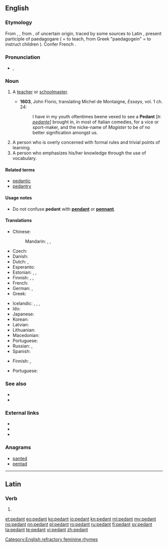 {{also|pédant|Pedant}}
==English==

===Etymology===
From {{etyl|frm|en}} {{term|pedant|lang=frm}}, {{term|pedante|lang=frm}}, from {{etyl|it|en}} {{term|lang=it|pedante||a teacher, schoolmaster, pedant}}, of uncertain origin, traced by some sources<!--Century 1911, Online Etymology Dictionary--> to Latin {{term|paedagogans|lang=la}}, present participle of paedagogare ( = to teach, from Greek "paedagogein" = to instruct children ). Confer French {{term|pédant|lang=fr}}.

===Pronunciation===
* {{enPR|pĕdʹənt}}, {{IPA|/ˈpɛdənt/}}

===Noun===
{{en-noun}}

# {{context|obsolete|lang=en}} A [[teacher]] or [[schoolmaster]].
#* '''1603''', John Florio, translating Michel de Montaigne, ''Essays'', vol. 1 ch. 24:
#*: I have in my youth oftentimes beene vexed to see a '''Pedant''' [''tr. [[pedante]]''] brought in, in most of Italian comedies, for a vice or sport-maker, and the nicke-name of ''Magister'' to be of no better signification amongst us.
# A person who is overly concerned with formal rules and trivial points of learning.
# A person who emphasizes his/her knowledge through the use of vocabulary.

====Related terms====
* [[pedantic]]
* [[pedantry]]

====Usage notes====
* Do not confuse '''pedant''' with '''[[pendant]]''' or '''[[pennant]]'''.<!--no need to give the definitions here - that is what the links are for!-->

====Translations====
{{trans-top|person overly concerned with formal rules and trivial points of learning}}
* Chinese:
*: Mandarin: {{t+|cmn|夫子|tr=fūzǐ|sc=Hani}}, {{t|cmn|學究|sc=Hani}}, {{t+|cmn|学究|tr=xuéjiū|sc=Hani}}
* Czech: {{t|cs|pedant|m}}
* Danish: {{t|da|pedant}}
* Dutch: {{t+|nl|wijsneus|m|f}}, {{t|nl|weetal|m|f}}
* Esperanto: {{t+|eo|pedanto}}
* Estonian: {{t+|et|pedant}}, {{t|et|juuksekarvalõhestaja}}, {{t|et|tähenärija}}
* Finnish: {{t|fi|saivartelija}}, {{t|fi|viisastelija}}, {{t+|fi|pedantti}}
* French: {{t+|fr|pédant|m}}
* German: {{t+|de|Pedant|m}}, {{t|de|Pedantin|f}}
* Greek: {{t+|el|σχολαστικός|m|tr=scholastikós|sc=Grek}}
{{trans-mid}}
* Icelandic: {{t|is|uppfullur af lærdómshroka|m}}, {{t|is|uppfull af lærdómshroka|f}}, {{t|is|smámunasamur maður|m}}, {{t|is|smámunasöm kona|f}}
* Ido: {{t+|io|pedanto}}
* Japanese: {{t|ja|衒学者|tr=げんがくしゃ, gengakusha|sc=Jpan}}
* Korean: {{t|ko|공론가|tr=gongnonga|sc=Kore}} <!-- ᄅ ("l/r") changes to "n" after "ᆼ" ("ng") -->
* Latvian: {{t|lv|pedants}}
* Lithuanian: {{t|lt|pedantas}}
* Macedonian: {{t|mk|педант|m|tr=pedánt|sc=Cyrl}}
* Portuguese: {{t+|pt|pedante|m|f}}
* Russian: {{t+|ru|педант|m|tr=pedánt|sc=Cyrl}}, {{t+|ru|педантка|f|tr=pedántka|sc=Cyrl}}
* Spanish: {{t+|es|pedante|m}}
{{trans-bottom}}

{{trans-top|person who emphasizes his/her knowledge through the use of vocabulary}}
* Finnish: {{t|fi|viisastelija}}, {{t|fi|saivartelija}}
{{trans-mid}}
* Portuguese: {{t+|pt|pedante|m|f}}
{{trans-bottom}}

===See also===
* {{pedialite}}
* {{Wikisource1911Enc Citation|Pedant}}

===External links===
* {{R:Webster 1913}}
* {{R:Century 1911}}
* {{R:OneLook}}

===Anagrams===
* [[panted#English|panted]]
* [[pentad#English|pentad]]

[[Category:English refractory feminine rhymes]]

----

==Latin==

===Verb===
{{la-verb-form|pedant}}

# {{conjugation of|pedō||3|p|pres|act|ind|lang=la}}

[[et:pedant]]
[[eo:pedant]]
[[ko:pedant]]
[[io:pedant]]
[[kn:pedant]]
[[ml:pedant]]
[[my:pedant]]
[[no:pedant]]
[[nn:pedant]]
[[pl:pedant]]
[[ro:pedant]]
[[ru:pedant]]
[[fi:pedant]]
[[sv:pedant]]
[[ta:pedant]]
[[te:pedant]]
[[vi:pedant]]
[[zh:pedant]]